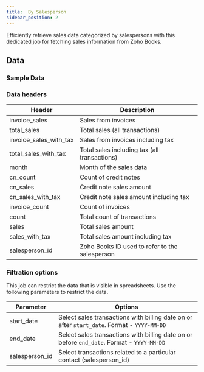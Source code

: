 ```yaml
---
title:  By Salesperson
sidebar_position: 2
---
```


Efficiently retrieve sales data categorized by salespersons with this dedicated job for fetching sales information from Zoho Books.

<AddJob
  template="gsheet_zoho_books_db_get_sales_by_salesperson"
/>


## Data

### Sample Data

<Gsheet
  src="https://docs.google.com/spreadsheets/d/1-gX-uq5YrTW-6gQJYM-mNXitEOfJLTiQCvPtV8CR1Yc/edit#gid=514988583"
/>


### Data headers

| Header                   | Description                                           |
|--------------------------|-------------------------------------------------------|
| invoice_sales            | Sales from invoices                                    |
| total_sales              | Total sales (all transactions)                         |
| invoice_sales_with_tax   | Sales from invoices including tax                      |
| total_sales_with_tax     | Total sales including tax (all transactions)          |
| month                    | Month of the sales data                                |
| cn_count                 | Count of credit notes                                  |
| cn_sales                 | Credit note sales amount                               |
| cn_sales_with_tax        | Credit note sales amount including tax                 |
| invoice_count            | Count of invoices                                      |
| count                    | Total count of transactions                            |
| sales                    | Total sales amount                                     |
| sales_with_tax           | Total sales amount including tax                       |
| salesperson_id           | Zoho Books ID used to refer to the salesperson          |

### Filtration options

This job can restrict the data that is visible in spreadsheets. Use the following parameters to restrict the data.

| Parameter | Options |
|----|----|
| start_date | Select sales transactions with billing date on or after `start_date`. Format - `YYYY-MM-DD` |
| end_date | Select sales transactions with billing date on or before `end_date`. Format - `YYYY-MM-DD` |
| salesperson_id | Select transactions related to a particular contact (salesperson_id) |

<!---
## Others

### Similar jobs

Similar sort of data can be achieved by using get accounting transaction job and filtering it by invoice type. 

### Reports that use this job

Here are some of the report templates that use this job: 
-->